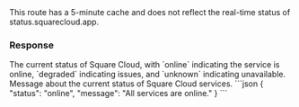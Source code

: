 <Info>
  This route has a 5-minute cache and does not reflect the real-time status of
  status.squarecloud.app.
</Info>

### Response

<ResponseField name="status" type="string">
  The current status of Square Cloud, with `online` indicating the service is online, `degraded` indicating issues, and `unknown` indicating unavailable.
</ResponseField>

<ResponseField name="message" type="string">
  Message about the current status of Square Cloud services.
</ResponseField>

<ResponseExample>
  ```json
  {
      "status": "online",
      "message": "All services are online."
  }
  ```
</ResponseExample>
